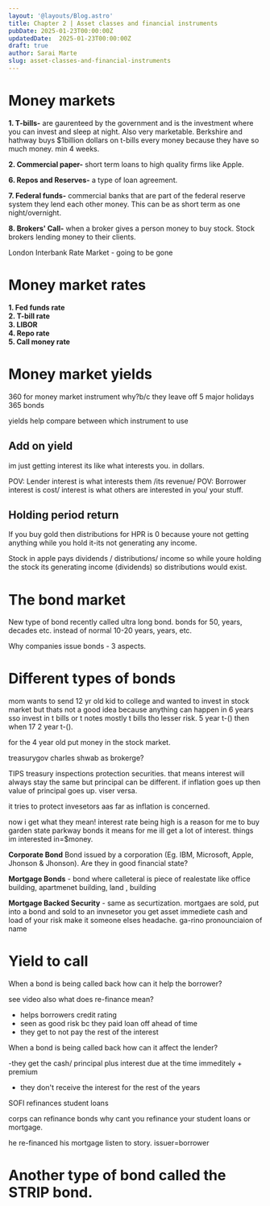 ```yaml
---
layout: '@layouts/Blog.astro'
title: Chapter 2 | Asset classes and financial instruments
pubDate: 2025-01-23T00:00:00Z 
updatedDate:  2025-01-23T00:00:00Z 
draft: true
author: Sarai Marte
slug: asset-classes-and-financial-instruments
---
```


# Money markets

**1. T-bills-** are gaurenteed by the government and is the investment where you can invest and sleep at night. Also very marketable. Berkshire and hathway buys $1billion dollars on t-bills every money because they have so much money. min 4 weeks.

**2. Commercial paper-** short term loans to high quality firms like Apple. 

**6. Repos and Reserves-** a type of loan agreement.

**7. Federal funds-** commercial banks that are part of the federal reserve system they lend each other money. This can be as short term as one night/overnight.  

**8. Brokers' Call-** when a broker gives a person money to buy stock.  Stock brokers lending money to their clients. 

London Interbank Rate Market - going to be gone  

# Money market rates
 
**1. Fed funds rate**  
**2. T-bill rate**    
**3. LIBOR**   
**4. Repo rate**    
**5. Call money rate**  

# Money market yields

360 for money market instrument why?b/c they leave off 5 major holidays 
365 bonds 

yields help compare between which instrument to use 

## Add on yield 

im just getting interest its like what interests you. in dollars. 

POV: Lender interest is what interests them /its revenue/ 
POV: Borrower interest is cost/ interest is what others are interested in you/ your stuff.

## Holding period return 

If you buy gold then distributions for HPR is 0  because youre not getting anything while you hold it-its not generating any income. 

Stock in apple pays dividends / distributions/ income so while youre holding the stock its generating income (dividends) so distributions would exist. 



# The bond market

New type of bond recently called ultra long bond. bonds for 50, years, decades etc. instead of normal 10-20 years, years, etc.

Why companies issue  bonds - 3 aspects. 

# Different types of bonds

mom wants to send 12 yr old kid to college and wanted to invest in stock market but thats not a good idea because anything can happen in 6 years sso invest in t bills or t notes mostly t bills tho lesser risk. 5 year t-() then when 17 2 year t-().

for the 4 year old put money in the stock market.  

treasurygov charles shwab as brokerge?

TIPS treasury inspections protection securities. 
that means interest will always stay the same but principal can be different. 
if inflation goes up then value of principal goes up. viser versa. 

it tries to protect invesetors aas far as inflation is concerned. 

now i get what they mean! interest rate being high is a reason for me to buy garden state parkway bonds it means for me ill get a lot of interest. things im interested in=$money.  

**Corporate Bond** Bond issued by a corporation (Eg. IBM, Microsoft, Apple, Jhonson & Jhonson). Are they in good financial state?  

**Mortgage Bonds** - bond where calleteral is piece of realestate like office building, apartmenet building, land , building 

**Mortgage Backed Security** - same as securtization. mortgaes are sold, put into a bond and sold to an invnesetor you get asset immediete cash and load of your risk make it someone elses headache. ga-rino pronounciaion of name 

# Yield to call

When a bond is being called back how can it help the borrower? 

see video also what does re-finance mean?

- helps borrowers credit rating 
- seen as good risk bc they paid loan off ahead of time 
- they get to not pay the rest of the interest 

When a bond is being called back how can it affect the lender? 

-they get the cash/ principal plus interest due at the time immeditely   + premium

- they don't receive the interest for the rest of the years 

SOFI refinances student loans 

corps can refinance bonds why cant you refinance your student loans or mortgage. 

he re-financed his mortgage listen to story.  issuer=borrower

# Another type of bond called the STRIP bond.  

